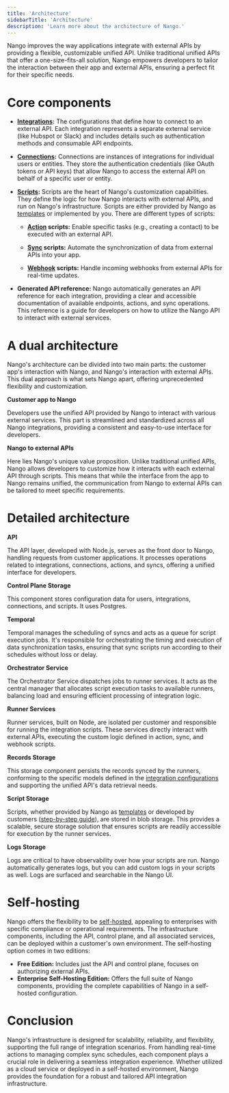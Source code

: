 ```yaml
---
title: 'Architecture'
sidebarTitle: 'Architecture'
description: 'Learn more about the architecture of Nango.'
---
```


Nango improves the way applications integrate with external APIs by providing a flexible, customizable unified API. Unlike traditional unified APIs that offer a one-size-fits-all solution, Nango empowers developers to tailor the interaction between their app and external APIs, ensuring a perfect fit for their specific needs.

# Core components

- **[Integrations](/understand/concepts/integrations):** The configurations that define how to connect to an external API. Each integration represents a separate external service (like Hubspot or Slack) and includes details such as authentication methods and consumable API endpoints.

- **[Connections](/understand/concepts/connections):** Connections are instances of integrations for individual users or entities. They store the authentication credentials (like OAuth tokens or API keys) that allow Nango to access the external API on behalf of a specific user or entity.

- **[Scripts](/understand/concepts/scripts):** Scripts are the heart of Nango's customization capabilities. They define the logic for how Nango interacts with external APIs, and run on Nango's infrastructure. Scripts are either provided by Nango as [templates](/understand/concepts/templates) or implemented by you. There are different types of scripts:

    - **[Action](/understand/concepts/actions) scripts:** Enable specific tasks (e.g., creating a contact) to be executed with an external API.

    - **[Sync](/understand/concepts/syncs) scripts:** Automate the synchronization of data from external APIs into your app.

    - **[Webhook](/understand/concepts/webhooks) scripts:** Handle incoming webhooks from external APIs for real-time updates.

- **Generated API reference:** Nango automatically generates an API reference for each integration, providing a clear and accessible documentation of available endpoints, actions, and sync operations. This reference is a guide for developers on how to utilize the Nango API to interact with external services.

# A dual architecture

Nango's architecture can be divided into two main parts: the customer app's interaction with Nango, and Nango's interaction with external APIs. This dual approach is what sets Nango apart, offering unprecedented flexibility and customization.

**Customer app to Nango** 

Developers use the unified API provided by Nango to interact with various external services. This part is streamlined and standardized across all Nango integrations, providing a consistent and easy-to-use interface for developers.

**Nango to external APIs** 

Here lies Nango's unique value proposition. Unlike traditional unified APIs, Nango allows developers to customize how it interacts with each external API through scripts. This means that while the interface from the app to Nango remains unified, the communication from Nango to external APIs can be tailored to meet specific requirements.

# Detailed architecture

**API**

The API layer, developed with Node.js, serves as the front door to Nango, handling requests from customer applications. It processes operations related to integrations, connections, actions, and syncs, offering a unified interface for developers.

**Control Plane Storage**

This component stores configuration data for users, integrations, connections, and scripts. It uses Postgres.

**Temporal**

Temporal manages the scheduling of syncs and acts as a queue for script execution jobs. It's responsible for orchestrating the timing and execution of data synchronization tasks, ensuring that sync scripts run according to their schedules without loss or delay.

**Orchestrator Service**

The Orchestrator Service dispatches jobs to runner services. It acts as the central manager that allocates script execution tasks to available runners, balancing load and ensuring efficient processing of integration logic.

**Runner Services**

Runner services, built on Node, are isolated per customer and responsible for running the integration scripts. These services directly interact with external APIs, executing the custom logic defined in action, sync, and webhook scripts. 

**Records Storage**

This storage component persists the records synced by the runners, conforming to the specific models defined in the [integration configurations](/understand/concepts/integration-configuration) and supporting the unified API's data retrieval needs.

**Script Storage**

Scripts, whether provided by Nango as [templates](/understand/concepts/templates) or developed by customers ([step-by-step guide](/customize/guides/create-a-custom-integration)), are stored in blob storage. This provides a scalable, secure storage solution that ensures scripts are readily accessible for execution by the runner services.

**Logs Storage**

Logs are critical to have observability over how your scripts are run. Nango automatically generates logs, but you can add custom logs in your scripts as well. Logs are surfaced and searchable in the Nango UI. 

# Self-hosting

Nango offers the flexibility to be [self-hosted](/host/cloud), appealing to enterprises with specific compliance or operational requirements. The infrastructure components, including the API, control plane, and all associated services, can be deployed within a customer's own environment. The self-hosting option comes in two editions:

- **Free Edition:** Includes just the API and control plane, focuses on authorizing external APIs.
- **Enterprise Self-Hosting Edition:** Offers the full suite of Nango components, providing the complete capabilities of Nango in a self-hosted configuration.

# Conclusion

Nango's infrastructure is designed for scalability, reliability, and flexibility, supporting the full range of integration scenarios. From handling real-time actions to managing complex sync schedules, each component plays a crucial role in delivering a seamless integration experience. Whether utilized as a cloud service or deployed in a self-hosted environment, Nango provides the foundation for a robust and tailored API integration infrastructure.